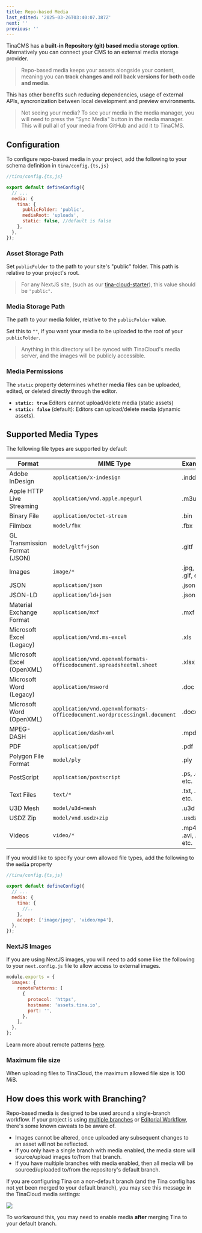 ```yaml
---
title: Repo-based Media
last_edited: '2025-03-26T03:40:07.387Z'
next: ''
previous: ''
---
```


TinaCMS has **a built-in Repository (git) based media storage option**. Alternatively you can connect your CMS to an external media storage provider.

> Repo-based media keeps your assets alongside your content, meaning you can **track changes and roll back versions for both code and media**.

This has other benefits such reducing dependencies, usage of external APIs, syncronization between local development and preview environments.

<Youtube embedSrc="https://www.youtube.com/embed/x0ACBQeNcts?start=388&end=469" />

> Not seeing your media? To see your media in the media manager, you will need to press the "Sync Media" button in the media manager. This will pull all of your media from GitHub and add it to TinaCMS.

## Configuration

To configure repo-based media in your project, add the following to your schema definition in `tina/config.{ts,js}`

```javascript
//tina/config.{ts,js}

export default defineConfig({
  // ...
  media: {
    tina: {
      publicFolder: 'public',
      mediaRoot: 'uploads',
      static: false, //default is false
    },
  },
});
```

### Asset Storage Path

Set `publicFolder` to the path to your site's "public" folder. This path is relative to your project's root.

> For any NextJS site, (such as our [tina-cloud-starter](https://github.com/tinacms/tina-cloud-starter/tree/main/public)), this value should be `"public"`.

### Media Storage Path

The path to your media folder, relative to the `publicFolder` value.

Set this to `""`, if you want your media to be uploaded to the root of your `publicFolder`.

> Anything in this directory will be synced with TinaCloud's media server, and the images will be publicly accessible.

### Media Permissions

The `static` property determines whether media files can be uploaded, edited, or deleted directly through the editor.

* **`static: true`** Editors cannot upload/delete media (static assets)
* **`static: false`** (default): Editors can upload/delete media (dynamic assets).

## Supported Media Types

The following file types are supported by default

| Format                        | MIME Type                                                                 | Examples               |
| ----------------------------- | ------------------------------------------------------------------------- | ---------------------- |
| Adobe InDesign                | `application/x-indesign`                                                  | .indd                  |
| Apple HTTP Live Streaming     | `application/vnd.apple.mpegurl`                                           | .m3u8                  |
| Binary File                   | `application/octet-stream`                                                | .bin                   |
| Filmbox                       | `model/fbx`                                                               | .fbx                   |
| GL Transmission Format (JSON) | `model/gltf+json`                                                         | .gltf                  |
| Images                        | `image/*`                                                                 | .jpg, .png, .gif, etc. |
| JSON                          | `application/json`                                                        | .json                  |
| JSON-LD                       | `application/ld+json`                                                     | .jsonld                |
| Material Exchange Format      | `application/mxf`                                                         | .mxf                   |
| Microsoft Excel (Legacy)      | `application/vnd.ms-excel`                                                | .xls                   |
| Microsoft Excel (OpenXML)     | `application/vnd.openxmlformats-officedocument.spreadsheetml.sheet`       | .xlsx                  |
| Microsoft Word (Legacy)       | `application/msword`                                                      | .doc                   |
| Microsoft Word (OpenXML)      | `application/vnd.openxmlformats-officedocument.wordprocessingml.document` | .docx                  |
| MPEG-DASH                     | `application/dash+xml`                                                    | .mpd                   |
| PDF                           | `application/pdf`                                                         | .pdf                   |
| Polygon File Format           | `model/ply`                                                               | .ply                   |
| PostScript                    | `application/postscript`                                                  | .ps, .eps, etc.        |
| Text Files                    | `text/*`                                                                  | .txt, .md, etc.        |
| U3D Mesh                      | `model/u3d+mesh`                                                          | .u3d                   |
| USDZ Zip                      | `model/vnd.usdz+zip`                                                      | .usdz                  |
| Videos                        | `video/*`                                                                 | .mp4, .avi, .mkv, etc. |

If you would like to specify your own allowed file types, add the following to the **`media`** property

```javascript
//tina/config.{ts,js}

export default defineConfig({
  // ...
  media: {
    tina: {
      //..
    },
    accept: ['image/jpeg', 'video/mp4'],
  },
});
```

### NextJS Images

If you are using NextJS images, you will need to add some like the following to your `next.config.js` file to allow access to external images.

```javascript
module.exports = {
  images: {
    remotePatterns: [
      {
        protocol: 'https',
        hostname: 'assets.tina.io',
        port: '',
      },
    ],
  },
};
```

Learn more about remote patterns [here](https://nextjs.org/docs/app/api-reference/components/image#remotepatterns).

### Maximum file size

When uploading files to TinaCloud, the maximum allowed file size is 100 MiB.

## How does this work with Branching?

Repo-based media is designed to be used around a single-branch workflow. If your project is using [multiple branches](/docs/tina-cloud/branching/) or [Editorial Workflow](/docs/drafts/editorial-workflow/), there's some known caveats to be aware of.

* Images cannot be altered, once uploaded any subsequent changes to an asset will not be reflected.
* If you only have a single branch with media enabled, the media store will source/upload images to/from that branch.
* If you have multiple branches with media enabled, then all media will be sourced/uploaded to/from the repository's default branch.

If you are configuring Tina on a non-default branch (and the Tina config has not yet been merged to your default branch), you may see this message in the TinaCloud media settings:

![](/img/docs/reference/media-not-configured_lnr5lw.png)

To workaround this, you may need to enable media **after** merging Tina to your default branch.
